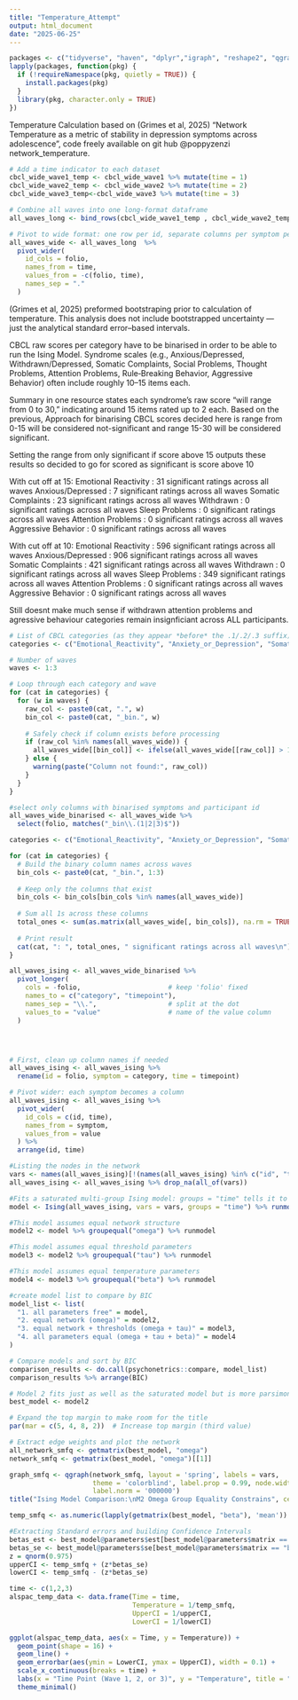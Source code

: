 ```yaml
---
title: "Temperature_Attempt"
output: html_document
date: "2025-06-25"
---
```


```r
packages <- c("tidyverse", "haven", "dplyr","igraph", "reshape2", "qgraph", "psychonetrics")
lapply(packages, function(pkg) {
  if (!requireNamespace(pkg, quietly = TRUE)) {
    install.packages(pkg)
  }
  library(pkg, character.only = TRUE)
})
```


Temperature Calculation based on (Grimes et al, 2025) "Network Temperature as a metric of stability in depression symptoms across adolescence", code freely available on git hub @poppyzenzi network_temperature.

```r
# Add a time indicator to each dataset
cbcl_wide_wave1_temp <- cbcl_wide_wave1 %>% mutate(time = 1)
cbcl_wide_wave2_temp <- cbcl_wide_wave2 %>% mutate(time = 2)
cbcl_wide_wave3_temp<-cbcl_wide_wave3 %>% mutate(time = 3)

# Combine all waves into one long-format dataframe
all_waves_long <- bind_rows(cbcl_wide_wave1_temp , cbcl_wide_wave2_temp, cbcl_wide_wave3_temp)

# Pivot to wide format: one row per id, separate columns per symptom per timepoint
all_waves_wide <- all_waves_long  %>%
  pivot_wider(
    id_cols = folio,
    names_from = time,
    values_from = -c(folio, time),
    names_sep = "."
  )


```

(Grimes et al, 2025) preformed bootstraping prior to  calculation of temperature.  This analysis does not include bootstrapped uncertainty — just the analytical standard error–based intervals. 

CBCL raw scores per category have to be binarised in order to be able to run the Ising Model. Syndrome scales (e.g., Anxious/Depressed, Withdrawn/Depressed, Somatic Complaints, Social Problems, Thought Problems, Attention Problems, Rule‑Breaking Behavior, Aggressive Behavior) often include roughly 10–15 items each.

Summary in one resource states each syndrome’s raw score “will range from 0 to 30,” indicating around 15 items rated up to 2 each.  Based on the previous, Approach for binarising CBCL scores decided here is range from 0-15 will  be considered not-significant and range 15-30 will be considered significant.

Setting the range from only significant if score above 15 outputs these results so decided to go for scored as significant is score above 10

With cut off at 15:
Emotional Reactivity :  31  significant ratings across all waves
Anxious/Depressed :  7  significant ratings across all waves
Somatic Complaints :  23  significant ratings across all waves
Withdrawn :  0  significant ratings across all waves
Sleep Problems :  0  significant ratings across all waves
Attention Problems :  0  significant ratings across all waves
Aggressive Behavior :  0  significant ratings across all waves

With cut off at 10: 
Emotional Reactivity :  596  significant ratings across all waves
Anxious/Depressed :  906  significant ratings across all waves
Somatic Complaints :  421  significant ratings across all waves
Withdrawn :  0  significant ratings across all waves
Sleep Problems :  349  significant ratings across all waves
Attention Problems :  0  significant ratings across all waves
Aggressive Behavior :  0  significant ratings across all waves

Still doesnt make much sense if withdrawn attention problems and agressive behaviour categories remain insignficiant across ALL participants. 

```r

# List of CBCL categories (as they appear *before* the .1/.2/.3 suffix)
categories <- c("Emotional_Reactivity", "Anxiety_or_Depression", "Somatic_Complaints","Social_Problems", "Sleep_Problems", "Attention_Issues", "Agressive_Conduct")

# Number of waves
waves <- 1:3

# Loop through each category and wave
for (cat in categories) {
  for (w in waves) {
    raw_col <- paste0(cat, ".", w)
    bin_col <- paste0(cat, "_bin.", w)
    
    # Safely check if column exists before processing
    if (raw_col %in% names(all_waves_wide)) {
      all_waves_wide[[bin_col]] <- ifelse(all_waves_wide[[raw_col]] > 10, 1, 0)
    } else {
      warning(paste("Column not found:", raw_col))
    }
  }
}

#select only columns with binarised symptoms and participant id
all_waves_wide_binarised <- all_waves_wide %>%
  select(folio, matches("_bin\\.(1|2|3)$"))

```

```r
categories <- c("Emotional_Reactivity", "Anxiety_or_Depression", "Somatic_Complaints","Social_Problems", "Sleep_Problems", "Attention_Issues", "Agressive_Conduct")

for (cat in categories) {
  # Build the binary column names across waves
  bin_cols <- paste0(cat, "_bin.", 1:3)
  
  # Keep only the columns that exist
  bin_cols <- bin_cols[bin_cols %in% names(all_waves_wide)]
  
  # Sum all 1s across these columns
  total_ones <- sum(as.matrix(all_waves_wide[, bin_cols]), na.rm = TRUE)
  
  # Print result
  cat(cat, ": ", total_ones, " significant ratings across all waves\n")
}
```

```r
all_waves_ising <- all_waves_wide_binarised %>%
  pivot_longer(
    cols = -folio,                      # keep 'folio' fixed
    names_to = c("category", "timepoint"),
    names_sep = "\\.",                  # split at the dot
    values_to = "value"                 # name of the value column
  )




# First, clean up column names if needed
all_waves_ising <- all_waves_ising %>% 
  rename(id = folio, symptom = category, time = timepoint)

# Pivot wider: each symptom becomes a column
all_waves_ising <- all_waves_ising %>%
  pivot_wider(
    id_cols = c(id, time),
    names_from = symptom,
    values_from = value
  ) %>%
  arrange(id, time)

```

```r


#Listing the nodes in the network 
vars <- names(all_waves_ising)[!(names(all_waves_ising) %in% c("id", "time"))]
all_waves_ising <- all_waves_ising %>% drop_na(all_of(vars))

#Fits a saturated multi-group Ising model: groups = "time" tells it to model each time point as a group. All parameters (edges, thresholds, temperature) are free across groups.
model <- Ising(all_waves_ising, vars = vars, groups = "time") %>% runmodel()

#This model assumes equal network structure
model2 <- model %>% groupequal("omega") %>% runmodel

#This model assumes equal threshold parameters
model3 <- model2 %>% groupequal("tau") %>% runmodel

#This model assumes equal temperature parameters
model4 <- model3 %>% groupequal("beta") %>% runmodel

```

```r
#create model list to compare by BIC 
model_list <- list(
  "1. all parameters free" = model,
  "2. equal network (omega)" = model2,
  "3. equal network + thresholds (omega + tau)" = model3,
  "4. all parameters equal (omega + tau + beta)" = model4
)

# Compare models and sort by BIC
comparison_results <- do.call(psychonetrics::compare, model_list)
comparison_results %>% arrange(BIC)

# Model 2 fits just as well as the saturated model but is more parsimonious (simpler, fewer parameters). Lowest AIC and BIC — important because lower = better. RMSEA ≈ 0 — excellent fit. ChiSq diff with Model 1 = 19.58, but p = 1.0, meaning this constraint does not worsen fit
best_model <- model2
```



```r

# Expand the top margin to make room for the title
par(mar = c(5, 4, 8, 2))  # Increase top margin (third value)

# Extract edge weights and plot the network
all_network_smfq <- getmatrix(best_model, "omega")
network_smfq <- getmatrix(best_model, "omega")[[1]]

graph_smfq <- qgraph(network_smfq, layout = 'spring', labels = vars, 
                     theme = 'colorblind', label.prop = 0.99, node.width = 1.4, 
                     label.norm = '000000')
title("Ising Model Comparison:\nM2 Omega Group Equality Constrains", cex.main = 0.8, line = 6)

```


```r
temp_smfq <- as.numeric(lapply(getmatrix(best_model, "beta"), 'mean'))

#Extracting Standard errors and building Confidence Intervals 
betas_est <- best_model@parameters$est[best_model@parameters$matrix == "beta"]
betas_se <- best_model@parameters$se[best_model@parameters$matrix == "beta"]
z = qnorm(0.975)
upperCI <- temp_smfq + (z*betas_se)
lowerCI <- temp_smfq - (z*betas_se)

time <- c(1,2,3)
alspac_temp_data <- data.frame(Time = time,
                               Temperature = 1/temp_smfq,
                               UpperCI = 1/upperCI,
                               LowerCI = 1/lowerCI)

```

```r

ggplot(alspac_temp_data, aes(x = Time, y = Temperature)) +
  geom_point(shape = 16) +
  geom_line() +
  geom_errorbar(aes(ymin = LowerCI, ymax = UpperCI), width = 0.1) +
  scale_x_continuous(breaks = time) +
  labs(x = "Time Point (Wave 1, 2, or 3)", y = "Temperature", title = "Temperature change in CBCL Symptom Network") +
  theme_minimal()

```

